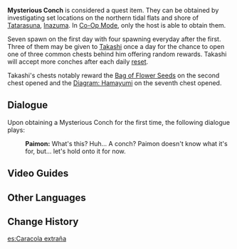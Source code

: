 {{Item Infobox
|id           = 100859
|image        = Item Mysterious Conch.png
|type         = Quest Items
|description  = A conch, but there's something strange about it. What could it be for?
|source1      = Near northern coast of [[Tatarasuna]] by [[Takashi]]'s hut
}}
'''Mysterious Conch''' is considered a quest item. They can be obtained by investigating set locations on the northern tidal flats and shore of [[Tatarasuna]], [[Inazuma]]. In [[Co-Op Mode]], only the host is able to obtain them.

Seven spawn on the first day with four spawning everyday after the first. Three of them may be given to [[Takashi]] once a day for the chance to open one of three common chests behind him offering random rewards. Takashi will accept more conches after each daily [[reset]].

Takashi's chests notably reward the [[Bag of Flower Seeds]] on the second chest opened and the [[Diagram: Hamayumi]] on the seventh chest opened.

==Dialogue==
Upon obtaining a Mysterious Conch for the first time, the following dialogue plays:
{{Dialogue start}}
:'''Paimon:''' What's this? Huh... A conch? Paimon doesn't know what it's for, but... let's hold onto it for now.
{{Dialogue end}}

==Video Guides==
{{EVT
|video1   = https://youtu.be/mNQ-AHewq8k
|caption1 = Mysterious Conch Locations
}}

==Other Languages==
{{Other Languages
|en      = Mysterious Conch
|zhs     = 奇异的海螺
|zhs_rm  = Qíyì de Hǎiluó
|zht     = 奇異的海螺
|zht_rm  = Qíyì de Hǎiluó
|zh_tl   = Unusual Conch
|ja      = 奇妙なホラガイ
|ja_rm   = Kimyou na Horagai
|ja_tl   = 
|ko      = 기이한 소라
|ko_rm   = Giihan Sora
|ko_tl   = Eccentric Conch
|es      = Caracola extraña
|es_tl   = 
|fr      = Conque étrange
|fr_tl   = Strange Conch
|ru      = Загадочная раковина
|ru_tl   = 
|th      = Mysterious Conch
|vi      = Ốc Biển Kỳ Lạ
|vi_tl   = 
|de      = Mysteriöse Schnecke
|de_tl   = Mysterious Conch
|id      = Keong Misterius
|id_tl   = Mysterious Conch
|pt      = Concha Exótica
|pt_tl   = 
}}

==Change History==
{{Change History|2.0}}

[[es:Caracola extraña]]
